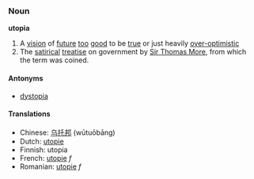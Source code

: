 === Noun ===
'''utopia'''

#A [[vision]] of [[future]] [[too]] [[good]] to be [[true]] or just heavily [[over-optimistic]]
#The [[satirical]] [[treatise]] on government by [[w:Thomas More|Sir Thomas More]], from which the term was coined.

====Antonyms====
*[[dystopia]]

==== Translations ====
*Chinese: [[乌托邦]] (wūtuōbāng)
*Dutch: [[utopie]]
*Finnish: utopia
*French: [[utopie]] ''f''
*Romanian: [[utopie]] ''f''